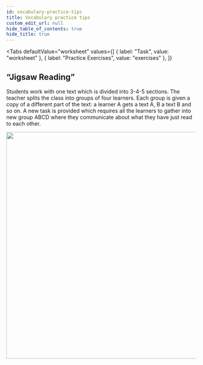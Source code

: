 ```yaml
---
id: vocabulary-practice-tips
title: Vocabulary practice tips
custom_edit_url: null
hide_table_of_contents: true
hide_title: true
---
```



<Tabs
  defaultValue="worksheet"
  values={[
    { label: "Task", value: "worksheet" },
    { label: "Practice Exercises", value: "exercises" },
  ]}
>

<TabItem value="worksheet">

## “Jigsaw Reading”

Students work with one text which is  divided  into  3-4-5  sections.  The teacher splits the class into groups of four learners. Each group is given a copy of a different part of the text: a learner A gets a text A, B a text B and so on. A new task is provided which requires all the learners to gather into new group ABCD where they communicate about what they have just read to each other.

<img src={jigsaw} width="600" />


</TabItem>

<TabItem value="exercises">
  <Frame src="https://learningapps.org/watch?v=ph4vdnmo521" height="480px" />
</TabItem>

</Tabs>


